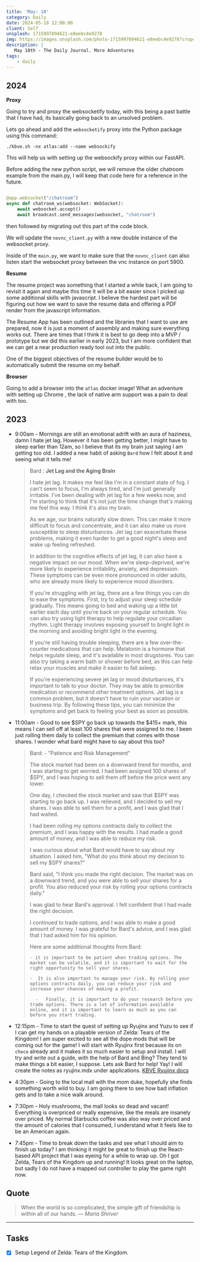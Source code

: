 ```yaml
---
title: 'May: 18'
category: Daily
date: 2024-05-18 12:00:00
client: Self
unsplash: 1715997894621-e8eebc4e9278
img: https://images.unsplash.com/photo-1715997894621-e8eebc4e9278?crop=entropy&cs=srgb&fm=jpg&ixid=MnwzNjM5Nzd8MHwxfHJhbmRvbXx8fHx8fHx8fDE2ODE3NDg2ODY&ixlib=rb-4.0.3&q=85
description: |
   May 18th - The Daily Journal. More Adventures
tags:
    - daily
---
```


## 2024

**Proxy**

Going to try and proxy the websocketify today, with this being a past battle that I have had, its basically going back to an unsolved problem.

Lets go ahead and add the `websocketify` proxy into the Python package using this command:

```shell
./kbve.sh -nx atlas:add --name websockify
```

This will help us with setting up the websockify proxy within our FastAPI.

Before adding the new python script, we will remove the older chatroom example from the main.py, I will keep that code here for a reference in the future.

```python

@app.websocket("/chatroom")
async def chatroom_ws(websocket: WebSocket):
    await websocket.accept()
    await broadcast.send_messages(websocket, "chatroom")

```

then followed by migrating out this part of the code block. 

We will update the `novnc_client.py` with a new double instance of the websocket proxy.

Inside of the `main.py`, we want to make sure that the `novnc_client` can also listen start the websocket proxy between the vnc instance on port 5900.


**Resume**

The resume project was something that I started a while back, I am going to revisit it again and maybe this time it will be a bit easier since I picked up some additional skills with javascript.
I believe the hardest part will be figuring out how we want to save the resume data and offering a PDF render from the javascript information.

The Resume App has been outlined and the libraries that I want to use are prepared, now it is just a moment of assembly and making sure everything works out.
There are times that I think it is best to go deep into a MVP / prototype but we did this earlier in early 2023, but I am more confident that we can get a near production ready tool out into the public.

One of the biggest objectives of the resume builder would be to automatically submit the resume on my behalf.

**Browser**

Going to add a browser into the `atlas` docker image!
What an adventure with setting up Chrome , the lack of native arm support was a pain to deal with too.


## 2023

- 9:00am - Mornings are still an emotional adrift with an aura of haziness, damn I hate jet lag. However it has been getting better, I might have to sleep earlier than 12am, so I believe that its my brain just saying I am getting too old.  I added a new habit of asking `Bard` how I felt about it and seeing what it tells me!

  > Bard : **Jet Lag and the Aging Brain**
  > 
  > I hate jet lag. It makes me feel like I'm in a constant state of fog. I can't seem to focus, I'm always tired, and I'm just generally irritable. I've been dealing with jet lag for a few weeks now, and I'm starting to think that it's not just the time change that's making me feel this way. I think it's also my brain.
  > 
  > As we age, our brains naturally slow down. This can make it more difficult to focus and concentrate, and it can also make us more susceptible to sleep disturbances. Jet lag can exacerbate these problems, making it even harder to get a good night's sleep and wake up feeling refreshed.
  > 
  > In addition to the cognitive effects of jet lag, it can also have a negative impact on our mood. When we're sleep-deprived, we're more likely to experience irritability, anxiety, and depression. These symptoms can be even more pronounced in older adults, who are already more likely to experience mood disorders.
  > 
  > If you're struggling with jet lag, there are a few things you can do to ease the symptoms. First, try to adjust your sleep schedule gradually. This means going to bed and waking up a little bit earlier each day until you're back on your regular schedule. You can also try using light therapy to help regulate your circadian rhythm. Light therapy involves exposing yourself to bright light in the morning and avoiding bright light in the evening.
  > 
  > If you're still having trouble sleeping, there are a few over-the-counter medications that can help. Melatonin is a hormone that helps regulate sleep, and it's available in most drugstores. You can also try taking a warm bath or shower before bed, as this can help relax your muscles and make it easier to fall asleep.
  > 
  > If you're experiencing severe jet lag or mood disturbances, it's important to talk to your doctor. They may be able to prescribe medication or recommend other treatment options.
  > Jet lag is a common problem, but it doesn't have to ruin your vacation or business trip. By following these tips, you can minimize the symptoms and get back to feeling your best as soon as possible.

- 11:00am - Good to see $SPY go back up towards the $415+ mark, this means I can sell off at least 100 shares that were assigned to me. I been just rolling them daily to collect the premium that comes with those shares. I wonder what bard might have to say about this too?

  > Bard: -   "Patience and Risk Management"
  > 
  > The stock market had been on a downward trend for months, and I was starting to get worried. I had been assigned 100 shares of $SPY, and I was hoping to sell them off before the price went any lower.
  > 
  > One day, I checked the stock market and saw that $SPY was starting to go back up. I was relieved, and I decided to sell my shares. I was able to sell them for a profit, and I was glad that I had waited.
  > 
  > I had been rolling my options contracts daily to collect the premium, and I was happy with the results. I had made a good amount of money, and I was able to reduce my risk.
  > 
  > I was curious about what Bard would have to say about my situation. I asked him, "What do you think about my decision to sell my $SPY shares?"
  > 
  > Bard said, "I think you made the right decision. The market was on a downward trend, and you were able to sell your shares for a profit. You also reduced your risk by rolling your options contracts daily."
  > 
  > I was glad to hear Bard's approval. I felt confident that I had made the right decision.
  > 
  > I continued to trade options, and I was able to make a good amount of money. I was grateful for Bard's advice, and I was glad that I had asked him for his opinion.
  > 
  > Here are some additional thoughts from Bard:
  > 
  > 	- it is important to be patient when trading options. The market can be volatile, and it is important to wait for the right opportunity to sell your shares.
  > 
  > 	-  It is also important to manage your risk. By rolling your options contracts daily, you can reduce your risk and increase your chances of making a profit.
  > 	
  > 	  -   Finally, it is important to do your research before you trade options. There is a lot of information available online, and it is important to learn as much as you can before you start trading.

- 12:15pm - Time to start the quest of setting up Ryujinx and Yuzu to see if I can get my hands on a playable version of Zelda: Tears of the Kingdom! I am super excited to see all the dope mods that will be coming out for the game! I will start with Ryujinx first because its on `choco` already and it makes it so much easier to setup and install. I will try and write out a guide, with the help of Bard and Bing? They tend to make things a bit easier, I suppose. Lets ask Bard for help! Yay!
  I will create the notes as ryujinx.mdx under applications. [KBVE Ryujinx docs](https://kbve.com/application/ryujinx/)

- 4:30pm - Going to the local mall with the mom duke, hopefully she finds something worth wild to buy. I am going there to see how bad inflation gets and to take a nice walk around. 

- 7:30pm - Holy mushrooms, the mall looks so dead and vacant! Everything is overpriced or really expensive, like the meals are insanely over priced. My normal Starbucks coffee was also way over priced and the amount of calories that I consumed, I understand what it feels like to be an American again. 

- 7:45pm - Time to break down the tasks and see what I should aim to finish up today? I am thinking it might be great to finish up the React-based API project that I was eyeing for a while to wrap up. Oh I got Zelda, Tears of the Kingdom up and running! It looks great on the laptop, but sadly I do not have a mapped out controller to play the game right now.

## Quote

> When the world is so complicated, the simple gift of friendship is within all of our hands.
> — <cite>Maria Shriver</cite>

---

## Tasks

- [x] Setup Legend of Zelda: Tears of the Kingdom.